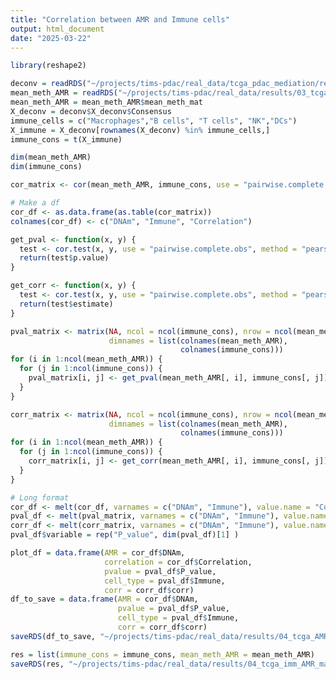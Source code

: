 ```yaml
---
title: "Correlation between AMR and Immune cells"
output: html_document
date: "2025-03-22"
---
```


```r
library(reshape2)

deconv = readRDS("~/projects/tims-pdac/real_data/tcga_pdac_mediation/results/01_tcga_data_expo_deconv.rds")
mean_meth_AMR = readRDS("~/projects/tims-pdac/real_data/results/03_tcga_top50_tobacco_AMR_fdr0_05_V2_K8_corrected.rds")
mean_meth_AMR = mean_meth_AMR$mean_meth_mat
X_deconv = deconv$X_deconv$Consensus
immune_cells = c("Macrophages","B cells", "T cells", "NK","DCs")
X_immune = X_deconv[rownames(X_deconv) %in% immune_cells,]
immune_cons = t(X_immune)

dim(mean_meth_AMR)
dim(immune_cons)

cor_matrix <- cor(mean_meth_AMR, immune_cons, use = "pairwise.complete.obs", method = "pearson")

# Make a df
cor_df <- as.data.frame(as.table(cor_matrix))
colnames(cor_df) <- c("DNAm", "Immune", "Correlation")

get_pval <- function(x, y) {
  test <- cor.test(x, y, use = "pairwise.complete.obs", method = "pearson")
  return(test$p.value)
}

get_corr <- function(x, y) {
  test <- cor.test(x, y, use = "pairwise.complete.obs", method = "pearson")
  return(test$estimate)
}

pval_matrix <- matrix(NA, ncol = ncol(immune_cons), nrow = ncol(mean_meth_AMR),
                      dimnames = list(colnames(mean_meth_AMR),
                                      colnames(immune_cons)))
for (i in 1:ncol(mean_meth_AMR)) {
  for (j in 1:ncol(immune_cons)) {
    pval_matrix[i, j] <- get_pval(mean_meth_AMR[, i], immune_cons[, j])
  }
}

corr_matrix <- matrix(NA, ncol = ncol(immune_cons), nrow = ncol(mean_meth_AMR),
                      dimnames = list(colnames(mean_meth_AMR),
                                      colnames(immune_cons)))
for (i in 1:ncol(mean_meth_AMR)) {
  for (j in 1:ncol(immune_cons)) {
    corr_matrix[i, j] <- get_corr(mean_meth_AMR[, i], immune_cons[, j])
  }
}

# Long format
cor_df <- melt(cor_df, varnames = c("DNAm", "Immune"), value.name = "Correlation")
pval_df <- melt(pval_matrix, varnames = c("DNAm", "Immune"), value.name = "P_value")
corr_df <- melt(corr_matrix, varnames = c("DNAm", "Immune"), value.name = "corr")
pval_df$variable = rep("P_value", dim(pval_df)[1] )

plot_df = data.frame(AMR = cor_df$DNAm,
                     correlation = cor_df$Correlation,
                     pvalue = pval_df$P_value,
                     cell_type = pval_df$Immune,
                     corr = corr_df$corr)
df_to_save = data.frame(AMR = cor_df$DNAm,
                        pvalue = pval_df$P_value,
                        cell_type = pval_df$Immune,
                        corr = corr_df$corr)
saveRDS(df_to_save, "~/projects/tims-pdac/real_data/results/04_tcga_AMR_imm_corr_fdr0_05_V2_K8_corrected.rds")

res = list(immune_cons = immune_cons, mean_meth_AMR = mean_meth_AMR)
saveRDS(res, "~/projects/tims-pdac/real_data/results/04_tcga_imm_AMR_matrix_fdr0_05_V2_K8_corrected.rds")
```

